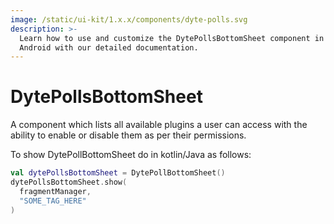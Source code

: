 ```yaml
---
image: /static/ui-kit/1.x.x/components/dyte-polls.svg
description: >-
  Learn how to use and customize the DytePollsBottomSheet component in Dyte's
  Android with our detailed documentation.
---
```


# DytePollsBottomSheet

A component which lists all available plugins a user can access with the ability
to enable or disable them as per their permissions.

To show DytePollBottomSheet do in kotlin/Java as follows:

```kotlin
val dytePollsBottomSheet = DytePollBottomSheet()
dytePollsBottomSheet.show(
  fragmentManager,
  "SOME_TAG_HERE"
)
```

<head>
  <title>Android DytePollsBottomSheet</title>
</head>
